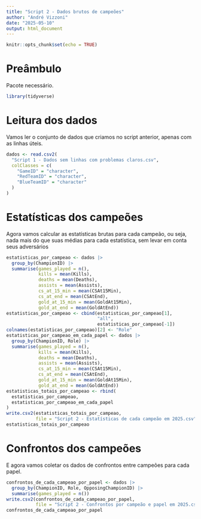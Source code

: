 ---
title: "Script 2 - Dados brutos de campeões"
author: "André Vizzoni"
date: "2025-05-10"
output: html_document
---

```{r setup, include=FALSE}
knitr::opts_chunk$set(echo = TRUE)
```

# Preâmbulo

Pacote necessário.

```{r preambulo}
library(tidyverse)
```

# Leitura dos dados

Vamos ler o conjunto de dados que criamos no script anterior, apenas com as linhas úteis.

```{r dados}
dados <- read.csv2(
  "Script 1 - Dados sem linhas com problemas claros.csv",
  colClasses = c(
    "GameID" = "character",
    "RedTeamID" = "character",
    "BlueTeamID" = "character"
  )
)
```

# Estatísticas dos campeões

Agora vamos calcular as estatísticas brutas para cada campeão, ou seja, nada mais do que suas médias para cada estatística, sem levar em conta seus adversários

```{r estatisticas}
estatisticas_por_campeao <- dados |> 
  group_by(ChampionID) |> 
  summarise(games_played = n(),
            kills = mean(Kills),
            deaths = mean(Deaths),
            assists = mean(Assists),
            cs_at_15_min = mean(CSAt15Min),
            cs_at_end = mean(CSAtEnd),
            gold_at_15_min = mean(GoldAt15Min),
            gold_at_end = mean(GoldAtEnd))
estatisticas_por_campeao <- cbind(estatisticas_por_campeao[1],
                                  "all",
                                  estatisticas_por_campeao[-1])
colnames(estatisticas_por_campeao)[2] <- "Role"
estatisticas_por_campeao_em_cada_papel <- dados |> 
  group_by(ChampionID, Role) |> 
  summarise(games_played = n(),
            kills = mean(Kills),
            deaths = mean(Deaths),
            assists = mean(Assists),
            cs_at_15_min = mean(CSAt15Min),
            cs_at_end = mean(CSAtEnd),
            gold_at_15_min = mean(GoldAt15Min),
            gold_at_end = mean(GoldAtEnd))
estatisticas_totais_por_campeao <- rbind(
  estatisticas_por_campeao,
  estatisticas_por_campeao_em_cada_papel
)
write.csv2(estatisticas_totais_por_campeao,
           file = "Script 2 - Estatísticas de cada campeão em 2025.csv")
estatisticas_totais_por_campeao
```

# Confrontos dos campeões

E agora vamos coletar os dados de confrontos entre campeões para cada papel.
```{r confrontos}
confrontos_de_cada_campeao_por_papel <- dados |> 
  group_by(ChampionID, Role, OpposingChampionID) |> 
  summarise(games_played = n())
write.csv2(confrontos_de_cada_campeao_por_papel,
           file = "Script 2 - Confrontos por campeão e papel em 2025.csv")
confrontos_de_cada_campeao_por_papel
```